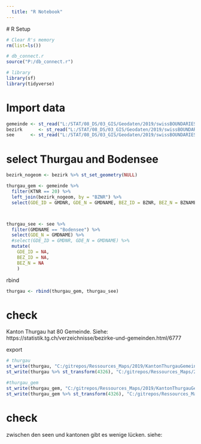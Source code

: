 ```yaml
---
  title: "R Notebook"
---
```

  
  # R Setup 
  
```r

# Clear R's memory
rm(list=ls())

# db_connect.r
source("P:/db_connect.r")

# library
library(sf)
library(tidyverse)

```

# Import data

```r

gemeinde <- st_read("L:/STAT/08_DS/03_GIS/Geodaten/2019/swissBOUNDARIES3D_gen_g1g19_F_CH_2019.shp", crs=2056)
bezirk      <- st_read("L:/STAT/08_DS/03_GIS/Geodaten/2019/swissBOUNDARIES3D_gen_g1b19_F_CH_2019.shp", crs=2056)
see      <- st_read("L:/STAT/08_DS/03_GIS/Geodaten/2019/swissBOUNDARIES3D_gen_g1s19_F_CH_2019.shp", crs=2056)

```

# select Thurgau and Bodensee

```r

bezirk_nogeom <- bezirk %>% st_set_geometry(NULL)

thurgau_gem <- gemeinde %>%
  filter(KTNR == 20) %>%
  left_join(bezirk_nogeom, by = "BZNR") %>% 
  select(GDE_ID = GMDNR, GDE_N = GMDNAME, BEZ_ID = BZNR, BEZ_N = BZNAME) 



thurgau_see <- see %>%
  filter(GMDNAME == "Bodensee") %>%
  select(GDE_N = GMDNAME) %>% 
  #select(GDE_ID = GMDNR, GDE_N = GMDNAME) %>% 
  mutate(
    GDE_ID = NA,
    BEZ_ID = NA, 
    BEZ_N = NA
    )

```

rbind

```r

thurgau <- rbind(thurgau_gem, thurgau_see)

```

# check

Kanton Thurgau hat 80 Gemeinde. Siehe:
https://statistik.tg.ch/verzeichnisse/bezirke-und-gemeinden.html/6777

export

```r

# thurgau
st_write(thurgau, "C:/gitrepos/Ressources_Maps/2019/KantonThurgauGemeindeBodensee_epsg2056_F_KTTG_2019.json", driver="GeoJSON")
st_write(thurgau %>% st_transform(4326), "C:/gitrepos/Ressources_Maps/2019/KantonThurgauGemeindeBodensee_epsg4326_F_KTTG_2019.json", driver="GeoJSON")

#thurgau_gem
st_write(thurgau_gem, "C:/gitrepos/Ressources_Maps/2019/KantonThurgauGemeinde_epsg2056_F_KTTG_2019.json", driver="GeoJSON")
st_write(thurgau_gem %>% st_transform(4326), "C:/gitrepos/Ressources_Maps/2019/KantonThurgauGemeinde_epsg4326_F_KTTG_2019.json", driver="GeoJSON")


```

# check

zwischen den seen und kantonen gibt es wenige lücken. siehe: 
  
  